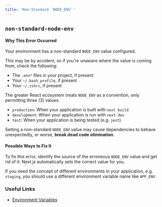 ```yaml
---
title: 'Non-Standard `NODE_ENV`'
---
```


## `non-standard-node-env`

#### Why This Error Occurred

Your environment has a non-standard `NODE_ENV` value configured.

This may be by accident, so if you're unaware where the value is coming from, check the following:

- The `.env*` files in your project, if present
- Your `~/.bash_profile`, if present
- Your `~/.zshrc`, if present

The greater React ecosystem treats `NODE_ENV` as a convention, only permitting three (3) values:

- `production`: When your application is built with `next build`
- `development`: When your application is run with `next dev`
- `test`: When your application is being tested (e.g. `jest`)

Setting a non-standard `NODE_ENV` value may cause dependencies to behave unexpectedly, or worse, **break dead code elimination**.

#### Possible Ways to Fix It

To fix this error, identify the source of the erroneous `NODE_ENV` value and get rid of it: Next.js automatically sets the correct value for you.

If you need the concept of different environments in your application, e.g. `staging`, you should use a different environment variable name like `APP_ENV`.

### Useful Links

- [Environment Variables](https://en.wikipedia.org/wiki/Environment_variable)
